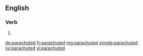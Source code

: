 ==English==

===Verb===
{{head|en}}

# {{en-past of|parachute}}

[[de:parachuted]]
[[fr:parachuted]]
[[mg:parachuted]]
[[simple:parachuted]]
[[sv:parachuted]]
[[vi:parachuted]]